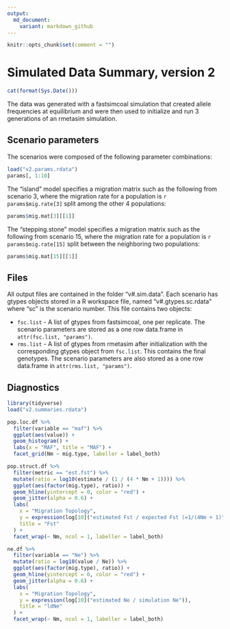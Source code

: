 ```yaml
---
output:
  md_document:
    variant: markdown_github
---
```

```r
knitr::opts_chunk$set(comment = "")
```
# Simulated Data Summary, version 2
```r
cat(format(Sys.Date()))
```

The data was generated with a fastsimcoal simulation that created allele frequencies at equilibrium and were then used to initialize and run 3 generations of an rmetasim simulation.

## Scenario parameters

The scenarios were composed of the following parameter combinations:

```r
load("v2.params.rdata")
params[, 1:10]
```

The "island" model specifies a migration matrix such as the following from scenario 3, where the migration rate for a population is `r params$mig.rate[3]` split among the other 4 populations:

```r
params$mig.mat[3][[1]]
```

The "stepping.stone" model specifies a migration matrix such as the following from scenario 15, where the migration rate for a population is `r params$mig.rate[15]` split between the neighboring two populations:

```r
params$mig.mat[15][[1]]
```

## Files

All output files are contained in the folder "v#.sim.data". Each scenario has gtypes objects stored in a R workspace file, named "v#.gtypes.sc.rdata" where "sc" is the scenario number. This file contains two objects:

* `fsc.list` - A list of gtypes from fastsimcoal, one per replicate. The scenario parameters are stored as a one row data.frame in `attr(fsc.list, "params")`.
* `rms.list` - A list of gtypes from rmetasim after initialization with the corresponding gtypes object from `fsc.list`. This contains the final genotypes. The scenario parameters are also stored as a one row data.frame in `attr(rms.list, "params")`. 

## Diagnostics

```r
library(tidyverse)
load("v2.summaries.rdata")

pop.loc.df %>%
  filter(variable == "maf") %>%
  ggplot(aes(value)) +
  geom_histogram() +
  labs(x = "MAF", title = "MAF") +
  facet_grid(Nm ~ mig.type, labeller = label_both)

pop.struct.df %>%
  filter(metric == "est.fst") %>%
  mutate(ratio = log10(estimate / (1 / (4 * Nm + 1)))) %>%
  ggplot(aes(factor(mig.type), ratio)) +
  geom_hline(yintercept = 0, color = "red") +
  geom_jitter(alpha = 0.6) +
  labs(
    x = "Migration Topology",
    y = expression(log[10]("estimated Fst / expected Fst (=1/(4Nm + 1)")),
    title = "Fst"
  ) +
  facet_wrap(~ Nm, ncol = 1, labeller = label_both)

ne.df %>%
  filter(variable == "Ne") %>%
  mutate(ratio = log10(value / Ne)) %>%
  ggplot(aes(factor(mig.type), ratio)) +
  geom_hline(yintercept = 0, color = "red") +
  geom_jitter(alpha = 0.6) +
  labs(
    x = "Migration Topology",
    y = expression(log[10]("estimated Ne / simulation Ne")),
    title = "ldNe"
  ) +
  facet_wrap(~ Nm, ncol = 1, labeller = label_both)

```

